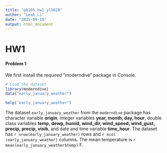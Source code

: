 ```yaml
---
title: "p8105_hw1_yl5828"
author: "Leah Li"
date: "2025-09-19"
output: html_document
---
```


# HW1

#### Problem 1

We first install the required "moderndive" package in Console.

```r
# Load the dataset
library(moderndive)
data("early_january_weather")
```

```r
help("early_january_weather")
```

The dataset `early_january_weather` from the `moderndive` package has character variable **origin**, integer variables **year, month, day, hour**, double class variables **temp, dewp, humid, wind_dir, wind_speed, wind_gust, precip, precip, visib**, and date and time variable **time_hour**. The dataset has `r nrow(early_january_weather) ` rows and `r ncol (early_january_weather)` columns. The mean temperature is `r mean(early_january_weather$temp)` F.




